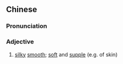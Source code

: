 ==Chinese==
{{zh-forms}}

===Pronunciation===
{{zh-pron
|m=huánèn
|cat=a
}}

===Adjective===
{{zh-adj}}

# [[silky]] [[smooth]]; [[soft]] and [[supple]] (e.g. of skin)